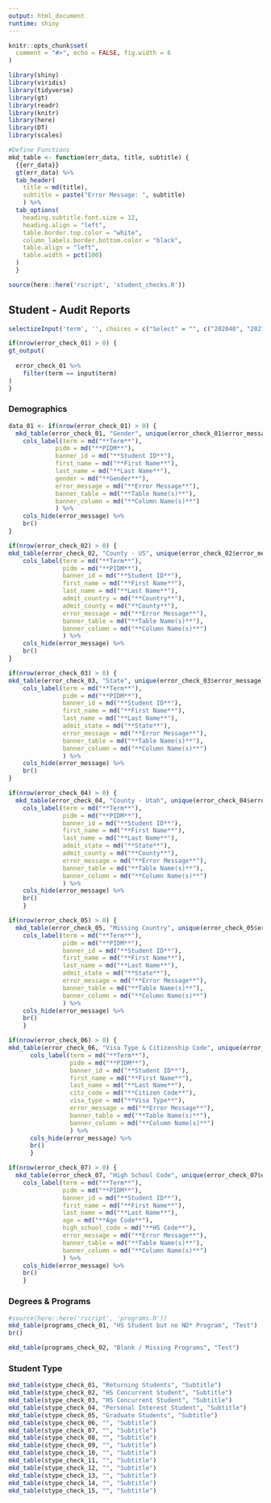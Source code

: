 ```yaml
---
output: html_document
runtime: shiny
---
```


```r
knitr::opts_chunk$set(
  comment = "#>", echo = FALSE, fig.width = 6
)
```


```r
library(shiny)
library(viridis)
library(tidyverse)
library(gt)
library(readr)
library(knitr)
library(here)
library(DT)
library(scales)
```


```r
#Define Functions
mkd_table <- function(err_data, title, subtitle) {
  {{err_data}}
  gt(err_data) %>%
  tab_header(
    title = md(title),
    subtitle = paste("Error Message: ", subtitle)
    ) %>%
  tab_options(
    heading.subtitle.font.size = 12,
    heading.align = "left",
    table.border.top.color = "white",
    column_labels.border.bottom.color = "black",
    table.align = "left",
    table.width = pct(100)
  ) 
  }
```

```r
source(here::here('rscript', 'student_checks.R'))

```

## Student - Audit Reports {.tabset}

```r
selectizeInput('term', '', choices = c("Select" = "", c("202040", "202120")))
```

```r
if(nrow(error_check_01) > 0) {
gt_output(
  
  error_check_01 %>%
    filter(term == input$term)
)
}
```



### Demographics
```r
data_01 <- if(nrow(error_check_01) > 0) {
  mkd_table(error_check_01, "Gender", unique(error_check_01$error_message)) %>%
    cols_label(term = md("**Term**"),
             pidm = md("**PIDM**"),
             banner_id = md("**Student ID**"),
             first_name = md("**First Name**"),
             last_name = md("**Last Name**"),
             gender = md("**Gender**"),
             error_message = md("**Error Message**"),
             banner_table = md("**Table Name(s)**"),
             banner_column = md("**Column Name(s)**")
             ) %>%
    cols_hide(error_message) %>%
    br()
}
```

```r
if(nrow(error_check_02) > 0) {
mkd_table(error_check_02, "County - US", unique(error_check_02$error_message)) %>%
    cols_label(term = md("**Term**"),
               pidm = md("**PIDM**"),
               banner_id = md("**Student ID**"),
               first_name = md("**First Name**"),
               last_name = md("**Last Name**"),
               admit_country = md("**Country**"),
               admit_county = md("**County**"),
               error_message = md("**Error Message**"),
               banner_table = md("**Table Name(s)**"),
               banner_column = md("**Column Name(s)**")
               ) %>%
    cols_hide(error_message) %>%
    br()
}
```

```r
if(nrow(error_check_03) > 0) {
mkd_table(error_check_03, "State", unique(error_check_03$error_message)) %>%
    cols_label(term = md("**Term**"),
               pidm = md("**PIDM**"),
               banner_id = md("**Student ID**"),
               first_name = md("**First Name**"),
               last_name = md("**Last Name**"),
               admit_state = md("**State**"),
               error_message = md("**Error Message**"),
               banner_table = md("**Table Name(s)**"),
               banner_column = md("**Column Name(s)**")
               ) %>%
    cols_hide(error_message) %>%
    br()
}
```

```r
if(nrow(error_check_04) > 0) {
  mkd_table(error_check_04, "County - Utah", unique(error_check_04$error_message)) %>%
    cols_label(term = md("**Term**"),
               pidm = md("**PIDM**"),
               banner_id = md("**Student ID**"),
               first_name = md("**First Name**"),
               last_name = md("**Last Name**"),
               admit_state = md("**State**"),
               admit_county = md("**County**"),
               error_message = md("**Error Message**"),
               banner_table = md("**Table Name(s)**"),
               banner_column = md("**Column Name(s)**")
               ) %>%
    cols_hide(error_message) %>%
    br()
    }
```

```r
if(nrow(error_check_05) > 0) {
  mkd_table(error_check_05, "Missing Country", unique(error_check_05$error_message)) %>%
    cols_label(term = md("**Term**"),
               pidm = md("**PIDM**"),
               banner_id = md("**Student ID**"),
               first_name = md("**First Name**"),
               last_name = md("**Last Name**"),
               admit_state = md("**State**"),
               error_message = md("**Error Message**"),
               banner_table = md("**Table Name(s)**"),
               banner_column = md("**Column Name(s)**")
               ) %>%
    cols_hide(error_message) %>%
    br()
    }
```

```r
if(nrow(error_check_06) > 0) {
mkd_table(error_check_06, "Visa Type & Citizenship Code", unique(error_check_06$error_message)) %>%
      cols_label(term = md("**Term**"),
                 pidm = md("**PIDM**"),
                 banner_id = md("**Student ID**"),
                 first_name = md("**First Name**"),
                 last_name = md("**Last Name**"),
                 citz_code = md("**Citizen Code**"),
                 visa_type = md("**Visa Type**"),
                 error_message = md("**Error Message**"),
                 banner_table = md("**Table Name(s)**"),
                 banner_column = md("**Column Name(s)**")
                 ) %>%
      cols_hide(error_message) %>%
      br()
      }
```


```r
if(nrow(error_check_07) > 0) {
  mkd_table(error_check_07, "High School Code", unique(error_check_07$error_message)) %>%
    cols_label(term = md("**Term**"),
               pidm = md("**PIDM**"),
               banner_id = md("**Student ID**"),
               first_name = md("**First Name**"),
               last_name = md("**Last Name**"),
               age = md("**Age Code**"),
               high_school_code = md("**HS Code**"),
               error_message = md("**Error Message**"),
               banner_table = md("**Table Name(s)**"),
               banner_column = md("**Column Name(s)**")
               ) %>%
    cols_hide(error_message) %>%
    br()
    }
```

### Degrees & Programs
```r
#source(here::here('rscript', 'programs.R'))
mkd_table(programs_check_01, "HS Student but no ND* Program", "Test")
br()
```

```r
mkd_table(programs_check_02, "Blank / Missing Programs", "Test")
```

### Student Type
```r
mkd_table(stype_check_01, "Returning Students", "Subtitle")
mkd_table(stype_check_02, "HS Concurrent Student", "Subtitle")
mkd_table(stype_check_03, "HS Concurrent Student", "Subtitle")
mkd_table(stype_check_04, "Personal Interest Student", "Subtitle")
mkd_table(stype_check_05, "Graduate Students", "Subtitle")
mkd_table(stype_check_06, "", "Subtitle")
mkd_table(stype_check_07, "", "Subtitle")
mkd_table(stype_check_08, "", "Subtitle")
mkd_table(stype_check_09, "", "Subtitle")
mkd_table(stype_check_10, "", "Subtitle")
mkd_table(stype_check_11, "", "Subtitle")
mkd_table(stype_check_12, "", "Subtitle")
mkd_table(stype_check_13, "", "Subtitle")
mkd_table(stype_check_14, "", "Subtitle")
mkd_table(stype_check_15, "", "Subtitle")



```
